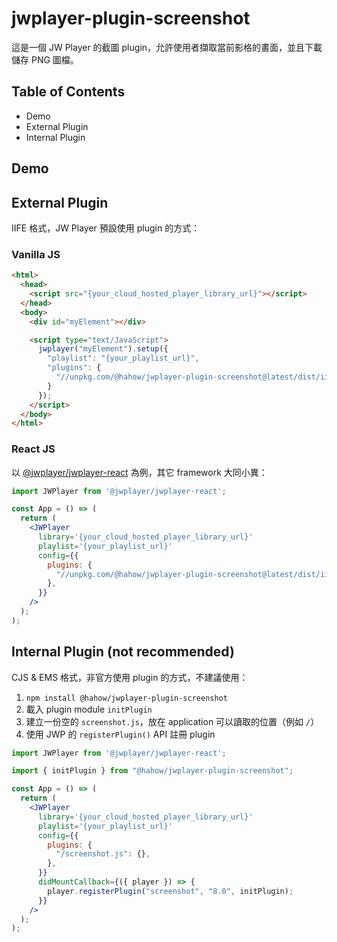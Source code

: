 
# jwplayer-plugin-screenshot

這是一個 JW Player 的截圖 plugin，允許使用者擷取當前影格的畫面，並且下載儲存 PNG 圖檔。

## Table of Contents

- Demo
- External Plugin
- Internal Plugin

## Demo

<Story id="screenshot--screenshot" />

## External Plugin

IIFE 格式，JW Player 預設使用 plugin 的方式：

### Vanilla JS

```html
<html>
  <head>
    <script src="{your_cloud_hosted_player_library_url}"></script>
  </head>
  <body>
    <div id="myElement"></div>

    <script type="text/JavaScript">
      jwplayer("myElement").setup({
        "playlist": "{your_playlist_url}",
        "plugins": {
          "//unpkg.com/@hahow/jwplayer-plugin-screenshot@latest/dist/iife/screenshot.js": {}
        }
      });
    </script>
  </body>
</html>
```

### React JS

以 [@jwplayer/jwplayer-react](https://github.com/jwplayer/jwplayer-react) 為例，其它 framework 大同小異：

```jsx
import JWPlayer from '@jwplayer/jwplayer-react';

const App = () => (
  return (
    <JWPlayer
      library='{your_cloud_hosted_player_library_url}'
      playlist='{your_playlist_url}'
      config={{
        plugins: {
          "//unpkg.com/@hahow/jwplayer-plugin-screenshot@latest/dist/iife/screenshot.js": {},
        },
      }}
    />
  );
);
```

## Internal Plugin (not recommended)

CJS & EMS 格式，非官方使用 plugin 的方式，不建議使用：

1. `npm install @hahow/jwplayer-plugin-screenshot`
1. 載入 plugin module `initPlugin`
1. 建立一份空的 `screenshot.js`，放在 application 可以讀取的位置（例如 `/`）
1. 使用 JWP 的 `registerPlugin()` API 註冊 plugin

```jsx
import JWPlayer from '@jwplayer/jwplayer-react';

import { initPlugin } from "@hahow/jwplayer-plugin-screenshot";

const App = () => (
  return (
    <JWPlayer
      library='{your_cloud_hosted_player_library_url}'
      playlist='{your_playlist_url}'
      config={{
        plugins: {
          "/screenshot.js": {},
        },
      }}
      didMountCallback={({ player }) => {
        player.registerPlugin("screenshot", "8.0", initPlugin);
      }}
    />
  );
);
```
